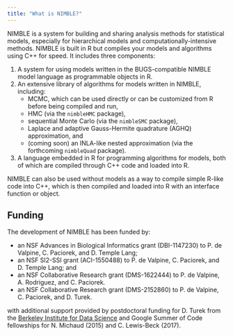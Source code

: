 ```yaml
---
title: "What is NIMBLE?"
---
```


NIMBLE is a system for building and sharing analysis methods for statistical models, especially for hierarchical models and computationally-intensive methods. NIMBLE is built in R but compiles your models and algorithms using C++ for speed. It includes three components:

1. A system for using models written in the BUGS-compatible NIMBLE model language as programmable objects in R.
2. An extensive library of algorithms for models written in NIMBLE, including:
   - MCMC, which can be used directly or can be customized from R before being compiled and run,
   - HMC (via the `nimbleHMC` package),
   - sequential Monte Carlo (via the `nimbleSMC` package),
   - Laplace and adaptive Gauss-Hermite quadrature (AGHQ) approximation, and
   - (coming soon) an INLA-like nested approximation (via the forthcoming `nimbleQuad` package).
3. A language embedded in R for programming algorithms for models, both of which are compiled through C++ code and loaded into R.

NIMBLE can also be used without models as a way to compile simple R-like code into C++, which is then compiled and loaded into R with an interface function or object.

## Funding

The development of NIMBLE has been funded by:

- an NSF Advances in Biological Informatics grant (DBI-1147230) to P. de Valpine, C. Paciorek, and D. Temple Lang;
- an NSF SI2-SSI grant (ACI-1550488) to P. de Valpine, C. Paciorek, and D. Temple Lang; and
- an NSF Collaborative Research grant (DMS-1622444) to P. de Valpine, A. Rodriguez, and C. Paciorek.
- an NSF Collaborative Research grant (DMS-2152860) to P. de Valpine, C. Paciorek, and D. Turek.

with additional support provided by postdoctoral funding for D. Turek from the [Berkeley Institute for Data Science](http://vcresearch.berkeley.edu/datascience) and Google Summer of Code fellowships for N. Michaud (2015) and C. Lewis-Beck (2017).
